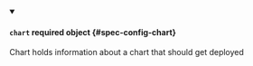 


<details className="config-field" data-expandable="true" open>
<summary>

#### `chart` <span className="config-field-required" data-required="false">required</span> <span className="config-field-type">object</span> <span className="config-field-default"></span> <span className="config-field-enum"></span> {#spec-config-chart}

Chart holds information about a chart that should get deployed

</summary>

<PartialChartreference />


</details>
